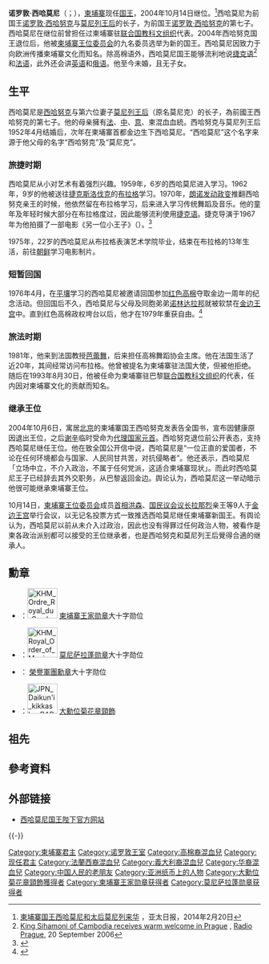 {{noteTA
|1=zh-cn:西哈努克;zh-tw:施亞努;zh-hk:施漢諾;zh-sg:西哈诺;
|2=zh-cn:苏拉玛里特;zh-hant:蘇拉瑪烈;zh-sg:苏拉玛烈;
|3=zh-cn:波尔布特;zh-tw:波布;zh-hk:波爾布特;zh-sg:波博;
|4=zh-cn:朗诺;zh-tw:龍諾;zh-hk:朗諾;
|5=zh-hk:色士風;zh-tw:薩克斯風;zh-cn:萨克斯;
|G1=Korea
}}
{{Infobox royalty|
|name        = 诺罗敦·西哈莫尼<br>{{lang|km|នរោត្តម សីហមុនី}}
| title      = 柬埔寨國王
|image       = King Norodom Sihamoni (2019).jpg
|caption     = 诺罗敦·西哈莫尼
|alt         = 
|succession  = [[柬埔寨国王|柬埔寨国王]]
|reign       = 2004年10月14日至今（{{age in years and days|2004|10|14|age=no}}）
|coronation  = 2004年10月29日
|predecessor = [[诺罗敦·西哈努克|诺罗敦·西哈努克]]
|successor   = 
|full name   ={{lang|km|បរមនាថ នរោត្តម សី​ហ​មុនី សមាន​ភូមិ​ជាតិ​សាសនា រក្ខតខត្តិយា ខេមរា​រដ្ឋ​រាស្ត្រ ពុទ្ធិន្ទ្រា​ធរា​មហាក្សត្រ ខេមរាជនា សមូហោភាស កម្ពុជ​ឯករាជ​រដ្ឋ​បូរណសន្តិ សុភមង្គលា សិរីវិបុលា ខេមរា​ស្រី​ពិរាស្ត្រ ព្រះ​ចៅ​ក្រុង​កម្ពុជា​ធិបតី}}<br/>Preah Karuna Preah Bat Sâmdach Preah Bâromneath Norodom Sihamoni Nai Preah Reacheanachak Kampuchea
|reg-type    = {{nowrap|[[柬埔寨政府首脑列表|首相]]}}
|regent      = [[洪森|洪森]]
|consort     = 
|issue       = 
|house       = [[诺罗敦王室|诺罗敦王室]]
|father      = [[诺罗敦·西哈努克|诺罗敦·西哈努克]]
|mother      = [[诺罗敦·莫尼列|诺罗敦·莫尼列]]
|birth_date  = {{birth date and age|1953|5|14|df=yes}}
|birth_place = {{flag|法属印度支那}}[[柬埔寨保護國|柬埔寨保護國]][[金边|金边]]
|death_date  = 
|death_place = 
|religion    = [[上座部佛教|上座部佛教]]
|signature   = Norodom Sihamoni signature.jpg
}}
{{Contains Khmer text}}
{{Cambodian royal family}}
'''诺罗敦·西哈莫尼'''（{{kmr|k=នរោត្ដម សីហមុនី|r=Norodom Sihamoni}}；{{bd|1953年|5月14日|catIdx=X西}}），[[柬埔寨|柬埔寨]]现任[[柬埔寨国王|国王]]，2004年10月14日继位。<ref>[http://www.apdnews.com/news/69955.html 柬埔寨国王西哈莫尼和太后莫尼列来华] {{Wayback|url=http://www.apdnews.com/news/69955.html |date=20140226155426 }}，亚太日报，2014年2月20日</ref>西哈莫尼为前国王[[诺罗敦·西哈努克|诺罗敦·西哈努克]]与[[诺罗敦·莫尼列·西哈努克|莫尼列王后]]的长子，为前国王[[诺罗敦·西哈努克|诺罗敦·西哈努克]]的第七子。西哈莫尼在继位前曾担任过柬埔寨驻[[联合国教科文组织|联合国教科文组织]]代表。2004年西哈努克国王退位后，他被[[柬埔寨王位委员会|柬埔寨王位委员会]]的九名委员选举为新的国王。西哈莫尼因致力于向欧洲传播柬埔寨文化而知名。除高棉语外，西哈莫尼国王能够流利地说[[捷克语|捷克语]]<ref>[http://www.radio.cz/en/section/curraffrs/king-sihamoni-of-cambodia-receives-warm-welcome-in-prague King Sihamoni of Cambodia receives warm welcome in Prague] {{Wayback|url=http://www.radio.cz/en/section/curraffrs/king-sihamoni-of-cambodia-receives-warm-welcome-in-prague |date=20171231120656 }}, [[Radio_Prague|Radio Prague]], 20 September 2006</ref>和[[法语|法语]]，此外还会讲[[英语|英语]]和[[俄语|俄语]]。他至今未婚，且无子女。

==生平==

西哈莫尼是[[诺罗敦·西哈努克|西哈努克]]与第六位妻子[[诺罗敦·莫尼列·西哈努克|莫尼列王后]]（原名莫尼克）的长子，為前國王西哈努克的第七子。他的母亲擁有[[法國|法]]、[[中国|中]]、[[意大利|意]]、柬混血血統。西哈努克与莫尼列王后1952年4月结婚后，次年在柬埔寨首都金边生下西哈莫尼。“西哈莫尼”这个名字来源于他父母的名字“西哈努克”及“莫尼克”。
===旅捷时期===
西哈莫尼从小对艺术有着强烈兴趣。1959年，6岁的西哈莫尼进入{{link-en|金边笛卡尔法国学校|Lycée français René Descartes de Phnom Penh}}学习。1962年，9岁的他被送往[[捷克斯洛伐克|捷克斯洛伐克]]的[[布拉格|布拉格]]学习。1970年，[[1970年柬埔寨政变|朗诺发动政变]]推翻西哈努克亲王的时候，他依然留在布拉格学习，后来进入{{link-en|布拉格表演艺术学院|Academy of Performing Arts in Prague}}学习传统舞蹈及音乐。他的童年及年轻时候大部分在布拉格度过，因此能够流利使用[[捷克语|捷克语]]。捷克导演{{link-cs|弗拉迪米尔·西斯 (导演)|Vladimír Sís (režisér)|弗拉迪米尔·西斯}}于1967年为他拍摄了一部电影《另一位小王子》（{{lang|cs|Jiný malý princ}}）。<ref>{{Cite web |url=http://www.csfd.cz/film/292603-jiny-maly-princ/komentare/ |title=Jiný malý princ (1967) |accessdate=2019-05-16 |archive-date=2020-02-12 |archive-url=https://web.archive.org/web/20200212174233/https://www.csfd.cz/film/292603-jiny-maly-princ/komentare/ |dead-url=no }}</ref>

1975年，22岁的西哈莫尼从布拉格表演艺术学院毕业，结束在布拉格的13年生活，前往[[朝鲜民主主义人民共和国|朝鲜]]学习电影制片。
===短暂回国===
1976年4月，在[[平壤|平壤]]学习的西哈莫尼被邀请回国参加[[红色高棉|红色高棉]]夺取金边一周年的纪念活动。但回国后不久，西哈莫尼与父母及同胞弟弟[[诺罗敦·诺林达拉邦|诺林达拉邦]]就被软禁在[[金边王宫|金边王宫]]中。直到红色高棉政权垮台以后，他才在1979年重获自由。<ref name="CAMBACERES 2013 SlRI P226">{{cite book|author=Jean-Marie Cambacérès,|title=Sihanouk : le roi insubmersible |publisher=Le Cherche midi| chapter = Les années noires 1970 - 1991 | page = 226|isbn=9782749131443|language=fr}}</ref>
===旅法时期===
1981年，他来到法国教授[[芭蕾舞|芭蕾舞]]，后来担任高棉舞蹈协会主席。他在法国生活了近20年，其间经常访问布拉格。他曾被提名为柬埔寨驻法国大使，但被他拒绝。随后在1993年8月30日，他被任命为柬埔寨驻巴黎[[联合国教科文组织|联合国教科文组织]]的代表，任内因对柬埔寨文化的贡献而知名。
===继承王位===
2004年10月6日，寓居[[北京|北京]]的柬埔寨国王西哈努克发表告全国书，宣布因健康原因退出王位，之后[[谢辛|谢辛]]临时受命为[[代理_(政治)|代理]][[国家元首|国家元首]]。西哈努克退位前公开表态，支持西哈莫尼继任王位。他在致全国公开信中说，西哈莫尼是“一位正直的爱国者，不论在任何环境都会与国家、人民同甘共苦，对抗侵略者”。他还表示，西哈莫尼「立场中立，不介入政治，不属于任何党派，这适合柬埔寨现状」。而此时西哈莫尼王子已经辞去其外交职务，从巴黎返回金边。舆论认为，西哈莫尼这一举动暗示他很可能继承柬埔寨王位。

10月14日，[[柬埔寨王位委员会|柬埔寨王位委员会]]成员[[柬埔寨首相|首相]][[洪森|洪森]]、[[柬埔寨国民议会|国民议会]][[议长|议长]][[诺罗敦·拉那烈|拉那烈]]亲王等9人于[[金边王宫|金边王宫]]举行会议，以无记名投票方式一致推选西哈莫尼继任柬埔寨新国王。有舆论认为，西哈莫尼以前从未介入过政治，因此也没有得罪过任何政治人物，被看作是柬各政治派别都可以接受的王位继承者，也是西哈努克和莫尼列王后覺得合適的继承人。

==勳章==
* {{flag|Cambodia}}：[[File:KHM_Ordre_Royal_du_Cambodge_-_Grand_Croix_BAR.png|60px]] [[柬埔寨王家勋章|柬埔寨王家勋章]]大十字勋位
* {{flag|Cambodia}}：[[File:KHM_Royal_Order_of_Monisaraphon_-_Grand_Cross.png|60px]] [[莫尼萨拉蓬勋章|莫尼萨拉蓬勋章]]大十字勋位
* {{flag|France}}：{{法国荣誉军团勋章|type=1}} [[法國榮譽軍團勳章|榮譽軍團勳章]]大十字勋位
* {{flag|Japan}}：[[File:JPN_Daikun'i_kikkasho_BAR.svg|60px]] [[大勳位菊花章頸飾|大勳位菊花章頸飾]]

==祖先==
{{ahnentafel
|collapsed=yes |align=center
|boxstyle_1=background-color: #fcc;
|boxstyle_2=background-color: #fb9;
|boxstyle_3=background-color: #ffc;
|boxstyle_4=background-color: #bfc;
|boxstyle_5=background-color: #9fe;
|1= 1. '''诺罗敦·西哈莫尼'''
|2= 2. [[诺罗敦·西哈努克|诺罗敦·西哈努克]]
|3= 3. [[诺罗敦·莫尼列|诺罗敦·莫尼列]]
|4= 4. [[诺罗敦·苏拉玛里特|诺罗敦·苏拉玛里特]]
|5= 5. [[西索瓦·哥沙曼|西索瓦·哥沙曼]]
|6= 6. Jean-François Izzi
|7= 7. Pomme Peang
|8= 8. [[诺罗敦·苏他罗|诺罗敦·苏他罗]]
|9= 9. Norodom Phangangam
|10= 10. [[西索瓦·莫尼旺|西索瓦·莫尼旺]]
|11= 11. Norodom Kanviman
|12= 
|13=  
|14= 14. Peang<ref>[http://www.embassyofcambodia.org.nz/documents/Special_Issue.pdf Embassy of Cambodia]</ref>
|15= 15. Ouk
|16= 16. [[诺罗敦|诺罗敦]]
|17= 17. Bossaba Yem 
|18= 18. [[诺罗敦|诺罗敦]] (= 16)
|19= 19. Socheat Bopha Nuon
|20= 20. [[西索瓦|西索瓦]]
|21= 21. Van
|22= 22. Norodom Hassakan
|23= 23.  Sao Sambat
|24=  
|25= 
|26= 
|27=  
|28=
|29=  
|30= 
|31=  
}}


== 參考資料 ==
{{Infobox Monarch styles
|royal name  = 诺罗敦·西哈莫尼
|image  = [[Image:Royal_Standard_of_the_King_of_Cambodia.svg|130px]]
|dipstyle  = [[陛下|陛下]]
|offstyle  = 陛下
|altstyle  = 陛下}}
{{reflist}}

==外部链接==
{{Commonscat|Norodom Sihamoni}}
* [http://www.norodomsihamoni.org/ 西哈莫尼国王陛下官方网站]{{Wayback|url=http://www.norodomsihamoni.org/ |date=20180920161612 }}

{{-}}

{{s-start}}
{{s-hou|[[诺罗敦王室|诺罗敦王室]]|1953年|5月14日||}}
{{s-reg}}
{{s-bef|before=[[诺罗敦·西哈努克|诺罗敦·西哈努克]]}}
{{s-ttl|title=[[柬埔寨君主列表|柬埔寨国王]]|years=2004年至今}}
{{s-inc}}
{{s-end}}

{{柬埔寨君主}}
{{Current sovereigns}}
{{Authority control}}
{{DEFAULTSORT:Sihamoni, Norodom}}
[[Category:柬埔寨君主|Category:柬埔寨君主]]
[[Category:诺罗敦王室|Category:诺罗敦王室]]
[[Category:高棉裔混血兒|Category:高棉裔混血兒]]
[[Category:现任君主|Category:现任君主]]
[[Category:法蘭西裔混血兒|Category:法蘭西裔混血兒]]
[[Category:義大利裔混血兒|Category:義大利裔混血兒]]
[[Category:华裔混血兒|Category:华裔混血兒]]
[[Category:中国人民的老朋友|Category:中国人民的老朋友]]
[[Category:亚洲纸币上的人物|Category:亚洲纸币上的人物]]
[[Category:大勳位菊花章頸飾獲得者|Category:大勳位菊花章頸飾獲得者]]
[[Category:柬埔寨王家勋章获得者|Category:柬埔寨王家勋章获得者]]
[[Category:莫尼萨拉蓬勋章获得者|Category:莫尼萨拉蓬勋章获得者]]